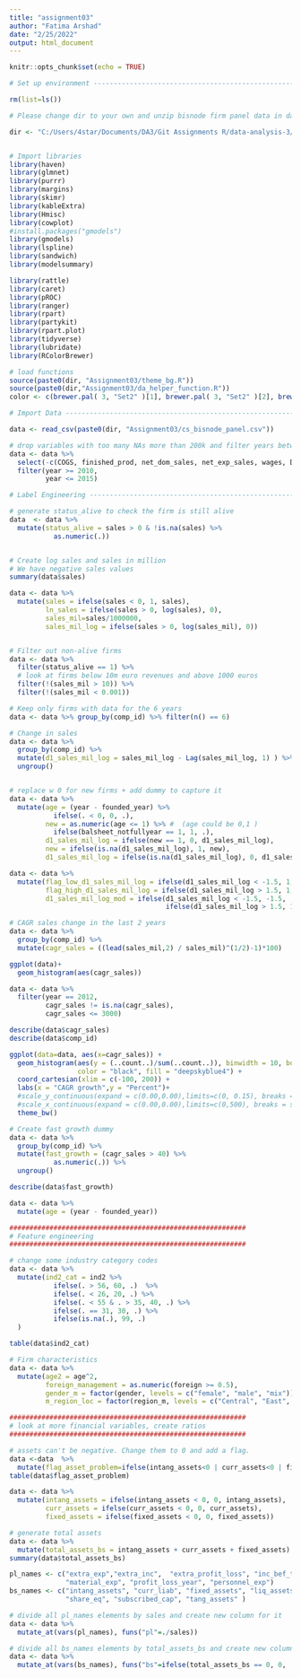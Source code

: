 ```yaml
---
title: "assignment03"
author: "Fatima Arshad"
date: "2/25/2022"
output: html_document
---
```


```r
knitr::opts_chunk$set(echo = TRUE)
```


```r
# Set up environment ------------------------------------------------------

rm(list=ls())

# Please change dir to your own and unzip bisnode firm panel data in data/raw folder

dir <- "C:/Users/4star/Documents/DA3/Git Assignments R/data-analysis-3/"


# Import libraries
library(haven)
library(glmnet)
library(purrr)
library(margins)
library(skimr)
library(kableExtra)
library(Hmisc)
library(cowplot)
#install.packages("gmodels")
library(gmodels) 
library(lspline)
library(sandwich)
library(modelsummary)

library(rattle)
library(caret)
library(pROC)
library(ranger)
library(rpart)
library(partykit)
library(rpart.plot)
library(tidyverse)
library(lubridate)
library(RColorBrewer)
```

```r
# load functions
source(paste0(dir, "Assignment03/theme_bg.R"))
source(paste0(dir,"Assignment03/da_helper_function.R"))
color <- c(brewer.pal( 3, "Set2" )[1], brewer.pal( 3, "Set2" )[2], brewer.pal( 3, "Set2" )[3], brewer.pal( 3, "Set2" )[5])

# Import Data -------------------------------------------------------------

data <- read_csv(paste0(dir, "Assignment03/cs_bisnode_panel.csv"))

# drop variables with too many NAs more than 200k and filter years between 2012-2014 
data <- data %>%
  select(-c(COGS, finished_prod, net_dom_sales, net_exp_sales, wages, D)) %>%
  filter(year >= 2010,
         year <= 2015)

# Label Engineering -------------------------------------------------------

# generate status_alive to check the firm is still alive
data  <- data %>%
  mutate(status_alive = sales > 0 & !is.na(sales) %>%
           as.numeric(.))


# Create log sales and sales in million
# We have negative sales values
summary(data$sales)
```

```r
data <- data %>%
  mutate(sales = ifelse(sales < 0, 1, sales),
         ln_sales = ifelse(sales > 0, log(sales), 0),
         sales_mil=sales/1000000,
         sales_mil_log = ifelse(sales > 0, log(sales_mil), 0))


# Filter out non-alive firms
data <- data %>%
  filter(status_alive == 1) %>%
  # look at firms below 10m euro revenues and above 1000 euros
  filter(!(sales_mil > 10)) %>%
  filter(!(sales_mil < 0.001))

# Keep only firms with data for the 6 years
data <- data %>% group_by(comp_id) %>% filter(n() == 6)

# Change in sales
data <- data %>%
  group_by(comp_id) %>%
  mutate(d1_sales_mil_log = sales_mil_log - Lag(sales_mil_log, 1) ) %>%
  ungroup()


# replace w 0 for new firms + add dummy to capture it
data <- data %>%
  mutate(age = (year - founded_year) %>%
           ifelse(. < 0, 0, .),
         new = as.numeric(age <= 1) %>% #  (age could be 0,1 )
           ifelse(balsheet_notfullyear == 1, 1, .),
         d1_sales_mil_log = ifelse(new == 1, 0, d1_sales_mil_log),
         new = ifelse(is.na(d1_sales_mil_log), 1, new),
         d1_sales_mil_log = ifelse(is.na(d1_sales_mil_log), 0, d1_sales_mil_log))

data <- data %>%
  mutate(flag_low_d1_sales_mil_log = ifelse(d1_sales_mil_log < -1.5, 1, 0),
         flag_high_d1_sales_mil_log = ifelse(d1_sales_mil_log > 1.5, 1, 0),
         d1_sales_mil_log_mod = ifelse(d1_sales_mil_log < -1.5, -1.5,
                                       ifelse(d1_sales_mil_log > 1.5, 1.5, d1_sales_mil_log)))

# CAGR sales change in the last 2 years
data <- data %>%
  group_by(comp_id) %>%
  mutate(cagr_sales = ((lead(sales_mil,2) / sales_mil)^(1/2)-1)*100)

ggplot(data)+
  geom_histogram(aes(cagr_sales))
```

```r
data <- data %>%
  filter(year == 2012,
         cagr_sales != is.na(cagr_sales),
         cagr_sales <= 3000)

describe(data$cagr_sales)
describe(data$comp_id)

```

```r
ggplot(data=data, aes(x=cagr_sales)) +
  geom_histogram(aes(y = (..count..)/sum(..count..)), binwidth = 10, boundary=0,
                 color = "black", fill = "deepskyblue4") +
  coord_cartesian(xlim = c(-100, 200)) +
  labs(x = "CAGR growth",y = "Percent")+
  #scale_y_continuous(expand = c(0.00,0.00),limits=c(0, 0.15), breaks = seq(0, 0.15, by = 0.03), labels = scales::percent_format(1)) +
  #scale_x_continuous(expand = c(0.00,0.00),limits=c(0,500), breaks = seq(0,500, 50)) +
  theme_bw() 

```

```r
# Create fast growth dummy
data <- data %>%
  group_by(comp_id) %>%
  mutate(fast_growth = (cagr_sales > 40) %>%
           as.numeric(.)) %>%
  ungroup()

describe(data$fast_growth)

```

```r
data <- data %>%
  mutate(age = (year - founded_year))

###########################################################
# Feature engineering
###########################################################

# change some industry category codes
data <- data %>%
  mutate(ind2_cat = ind2 %>%
           ifelse(. > 56, 60, .)  %>%
           ifelse(. < 26, 20, .) %>%
           ifelse(. < 55 & . > 35, 40, .) %>%
           ifelse(. == 31, 30, .) %>%
           ifelse(is.na(.), 99, .)
  )

table(data$ind2_cat)
```

```r
# Firm characteristics
data <- data %>%
  mutate(age2 = age^2,
         foreign_management = as.numeric(foreign >= 0.5),
         gender_m = factor(gender, levels = c("female", "male", "mix")),
         m_region_loc = factor(region_m, levels = c("Central", "East", "West")))

###########################################################
# look at more financial variables, create ratios
###########################################################

# assets can't be negative. Change them to 0 and add a flag.
data <-data  %>%
  mutate(flag_asset_problem=ifelse(intang_assets<0 | curr_assets<0 | fixed_assets<0,1,0  ))
table(data$flag_asset_problem)
```

```r
data <- data %>%
  mutate(intang_assets = ifelse(intang_assets < 0, 0, intang_assets),
         curr_assets = ifelse(curr_assets < 0, 0, curr_assets),
         fixed_assets = ifelse(fixed_assets < 0, 0, fixed_assets))

# generate total assets
data <- data %>%
  mutate(total_assets_bs = intang_assets + curr_assets + fixed_assets)
summary(data$total_assets_bs)
```

```r

pl_names <- c("extra_exp","extra_inc",  "extra_profit_loss", "inc_bef_tax" ,"inventories",
              "material_exp", "profit_loss_year", "personnel_exp")
bs_names <- c("intang_assets", "curr_liab", "fixed_assets", "liq_assets", "curr_assets",
              "share_eq", "subscribed_cap", "tang_assets" )

# divide all pl_names elements by sales and create new column for it
data <- data %>%
  mutate_at(vars(pl_names), funs("pl"=./sales))

# divide all bs_names elements by total_assets_bs and create new column for it
data <- data %>%
  mutate_at(vars(bs_names), funs("bs"=ifelse(total_assets_bs == 0, 0, ./total_assets_bs)))

```